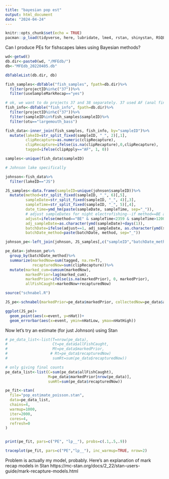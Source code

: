 ```yaml
---
title: "bayesian pop est"
output: html_document
date: "2024-04-24"
---
```


```r
knitr::opts_chunk$set(echo = TRUE)
pacman::p_load(tidyverse, here, lubridate, lme4, rstan, shinystan, RSQLite, MFEUtilities)

```

Can I produce PEs for fishscapes lakes using Bayesian methods?

```r
wd<-getwd()
db.dir<-paste0(wd, "/MFEdb/")
db<-"MFEdb_20220405.db"

dbTableList(db.dir, db)

fish_samples<-dbTable("fish_samples", fpath=db.dir)%>%
  filter(projectID%in%c("37"))%>%
  filter(useSampleMarkRecap=="yes")

# ok, we want to do projects 37 and 38 separately. 37 used AF (anal fin) tags, 38 used PIT tags
fish_info<-dbTable("fish_info", fpath=db.dir)%>%
  filter(projectID%in%c("37"))%>%
  filter(sampleID%in%fish_samples$sampleID)%>%
  filter(otu=="largemouth_bass")

fish_data<-inner_join(fish_samples, fish_info, by="sampleID")%>%
  mutate(lakeID=str_split_fixed(sampleID, "_", 2)[,1],
         clipRecapture=as.numeric(clipRecapture),
         clipRecapture=ifelse(is.na(clipRecapture),0,clipRecapture),
         tagged=ifelse(clipApply=="AF", 1, 0))

samples<-unique(fish_data$sampleID)

```

```r
# Johnson lake specifically

johnson<-fish_data%>%
  filter(lakeID=="JS")

JS_samples<-data.frame(sampleID=unique(johnson$sampleID))%>%
  mutate(method=str_split_fixed(sampleID, "_", 6)[,5],
         sampleDate=str_split_fixed(sampleID, "_", 4)[,3],
         sampleTime=str_split_fixed(sampleID, "_", 5)[,4],
         date_time=ymd_hm(paste(sampleDate, sampleTime, sep="_")),
         # adjust sampleDates for night electrofishing--if method==BE and sampleTime is in the evening before midnight, add one day to date.
         adjust=ifelse(method=="BE" & sampleTime<2359 & sampleTime>1200, 1, 0),
         adj_sampleDate=as.character(ymd(sampleDate)+days(1)),
         batchDate=ifelse(adjust==1, adj_sampleDate, as.character(ymd(sampleDate))),
         batchDate_method=paste(batchDate, method, sep="_"))

johnson_pe<-left_join(johnson, JS_samples[,c("sampleID","batchDate_method")], by="sampleID")

pe_data<-johnson_pe%>%
  group_by(batchDate_method)%>%
  summarize(markedNow=sum(tagged, na.rm=T),
            recapturedNow=sum(clipRecapture))%>%
  mutate(marked_cum=cumsum(markedNow),
         markedPrior=lag(marked_cum),
         markedPrior=ifelse(is.na(markedPrior), 0, markedPrior),
         allFishCaught=markedNow+recapturedNow)

source("schnabel.R")

JS_pe<-schnabel(markedPrior=pe_data$markedPrior, collectedNow=pe_data$allFishCaught, recapturedNow=pe_data$recapturedNow)

ggplot(JS_pe)+
  geom_point(aes(x=event, y=nHat))+
  geom_errorbar(aes(x=event, ymin=nHatLow, ymax=nHatHigh))

```
Now let's try an estimate (for just Johnson) using Stan

```r
# pe_data_list<-list(T=nrow(pe_data),
#                    Ct=pe_data$allFishCaught,
#                    Mt=pe_data$markedPrior,
#                   # Rt=pe_data$recapturedNow)
#                    sumRt=sum(pe_data$recapturedNow))

# only giving final counts
pe_data_list<-list(C=sum(pe_data$allFishCaught),
                   M=pe_data$markedPrior[nrow(pe_data)],
                   sumRt=sum(pe_data$recapturedNow))

pe_fit<-stan(
  file="pop_estimate_poisson.stan",
  data=pe_data_list,
  chains=4,
  warmup=1000,
  iter=2000,
  cores=4,
  refresh=0
)


print(pe_fit, pars=c("PE", "lp__"), probs=c(.1,.5,.9))

traceplot(pe_fit, pars=c("PE","lp__"), inc_warmup=TRUE, nrow=2)

```

Problem is actually my model, probably. 
Here's an explanation of mark recap models in Stan https://mc-stan.org/docs/2_22/stan-users-guide/mark-recapture-models.html 

